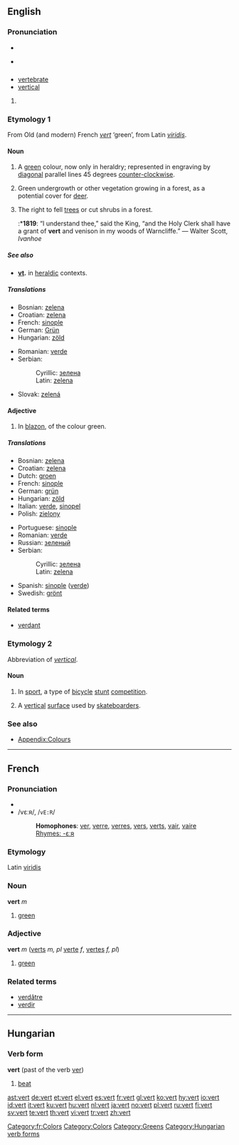 ==English==
{{wikipedia}}

===Pronunciation===
* {{a|RP}}{{IPA|/vɜ:t/}}
* {{a|US}} {{IPA|/vɚt/}}

==={{abbreviation}}===
*[[vertebrate]]
*[[vertical]]

# {{defn|English}}

===Etymology 1===
From Old (and modern) French ''[[#French|vert]]'' ‘green’, from Latin ''[[viridis]]''.

====Noun====
{{en-noun}}

# {{tincture}} A [[green]] colour, now only in heraldry; represented in engraving by [[diagonal]] parallel lines 45 degrees [[counter-clockwise]].
# {{archaic}} Green undergrowth or other vegetation growing in a forest, as a potential cover for [[deer]].
# {{archaic}} The right to fell [[trees]] or cut shrubs in a forest.
#:*'''1819''': “I understand thee,” said the King, “and the Holy Clerk shall have a grant of '''vert''' and venison in my woods of Warncliffe.” — Walter Scott, ''Ivanhoe''

=====See also=====
*'''[[vt]].''' in [[heraldic]] contexts.

=====Translations=====
{{trans-top|colour}}
*Bosnian: [[zelena#Bosnian|zelena]] {{f}}
*Croatian: [[zelena#Croatian|zelena]] {{f}}
*French: [[sinople]]
*German: [[Grün]]
*Hungarian: [[zöld]]
{{trans-mid}}
*Romanian: [[verde]]
*Serbian:
*:Cyrillic: [[зелена#Serbian|зелена]] {{f}}
*:Latin: [[zelena#Serbian|zelena]] {{f}}
*Slovak: [[zelená]]
{{trans-bottom}}

====Adjective====
{{en-adj}}

# {{tincture}} In [[blazon]], of the colour green.

=====Translations=====
{{trans-top|of green colour}}
*Bosnian: [[zelena#Bosnian|zelena]] {{f}}
*Croatian: [[zelena#Croatian|zelena]] {{f}}
*Dutch: [[groen]]
*French: [[sinople]]
*German: [[grün]]
*Hungarian: [[zöld]]
*Italian: [[verde]], [[sinopel]]
*Polish: [[zielony]]
{{trans-mid}}
*Portuguese: [[sinople]]
*Romanian: [[verde]]
*Russian: [[зеленый]]
*Serbian:
*:Cyrillic: [[зелена#Serbian|зелена]] {{f}}
*:Latin: [[zelena#Serbian|zelena]] {{f}}
*Spanish: [[sinople]] ([[verde]])
*Swedish: [[grönt]]
{{trans-bottom}}

====Related terms====
*[[verdant]]

===Etymology 2===
Abbreviation of ''[[vertical]]''.

====Noun====
{{en-noun}}

# {{colloquial}} In [[sport]], a type of [[bicycle]] [[stunt]] [[competition]].
# A [[vertical]] [[surface]] used by [[skateboard]]ers.

===See also===
*[[Appendix:Colours]]

----

==French==

===Pronunciation===
* {{IPA|[vɛʁ
]}}
*/vεːʀ/, /<tt>vE:R</tt>/
*:'''Homophones''': [[ver]], [[verre]], [[verres]], [[vers]], [[verts]], [[vair]], [[vaire]]
*:[[Rhymes:French:-εːʀ|Rhymes: -εːʀ]]

===Etymology===
Latin [[viridis]]

===Noun===
'''vert''' ''m''

# [[green]]

===Adjective===
'''vert''' ''m'' ([[verts]] ''m, pl'' [[verte]] ''f'', [[vertes]] ''f, pl'')

# [[green]]

===Related terms===
*[[verdâtre]]
*[[verdir]]

[[Category:fr:Colors]]
[[Category:Colors]]
[[Category:Greens]]

----

==Hungarian==

===Verb form===
'''vert''' (past of the verb [[ver]])

# [[beat]]

[[Category:Hungarian verb forms]]

[[ast:vert]]
[[de:vert]]
[[et:vert]]
[[el:vert]]
[[es:vert]]
[[fr:vert]]
[[gl:vert]]
[[ko:vert]]
[[hy:vert]]
[[io:vert]]
[[id:vert]]
[[it:vert]]
[[ku:vert]]
[[hu:vert]]
[[nl:vert]]
[[ja:vert]]
[[no:vert]]
[[pl:vert]]
[[ru:vert]]
[[fi:vert]]
[[sv:vert]]
[[te:vert]]
[[th:vert]]
[[vi:vert]]
[[tr:vert]]
[[zh:vert]]